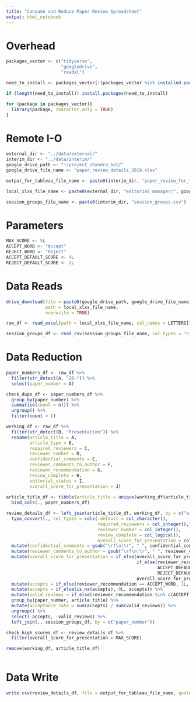 ```yaml
---
title: "Consume and Reduce Paper Review Spreadsheet"
output: html_notebook
---
```


# Overhead
```r
packages_vector <- c("tidyverse",
                     "googledrive",
                     "readxl")

need_to_install <- packages_vector[!(packages_vector %in% installed.packages()[,"Package"])]

if (length(need_to_install)) install.packages(need_to_install)

for (package in packages_vector){
  library(package, character.only = TRUE)
}

```

# Remote I-O
```r
external_dir <- "../data/external/"
interim_dir <- "../data/interim/"
google_drive_path <- "~/project_chandra_bot/"
google_drive_file_name <- "paper_review_details_2019.xlsx"

output_for_tableau_file_name <- paste0(interim_dir, "paper_review_for_tableau.csv")

local_xlxs_file_name <- paste0(external_dir, "editorial_manager/", google_drive_file_name)

session_groups_file_name <- paste0(interim_dir, "session_groups.csv")

```

# Parameters
```r
MAX_SCORE <- 5L
ACCEPT_WORD <- "Accept"
REJECT_WORD <- "Reject"
ACCEPT_DEFAULT_SCORE <- 4L
REJECT_DEFAULT_SCORE <- 2L
```


# Data Reads
```r
drive_download(file = paste0(google_drive_path, google_drive_file_name),
               path = local_xlxs_file_name,
               overwrite = TRUE)

raw_df <- read_excel(path = local_xlxs_file_name, col_names = LETTERS[1:10])

session_groups_df <- read_csv(session_groups_file_name, col_types = "cic")

```

# Data Reduction
```r
paper_numbers_df <- raw_df %>%
  filter(str_detect(A, "20-")) %>%
  select(paper_number = A)

check_dups_df <- paper_numbers_df %>%
  group_by(paper_number) %>%
  summarise(count = n()) %>%
  ungroup() %>%
  filter(count > 1)

working_df <- raw_df %>%
  filter(str_detect(B, "Presentation")) %>%
  rename(article_title = A,
         article_type = B,
         required_reviewers = C,
         reviewer_number = D,
         confidential_comments = E,
         reviewer_comments_to_author = F,
         reviewer_recommendation = G,
         review_complete = H,
         editorial_status = I,
         overall_score_for_presentation = J)
  
article_title_df <- tibble(article_title = unique(working_df$article_title)) %>%
  bind_cols(., paper_numbers_df)

review_details_df <- left_join(article_title_df, working_df, by = c("article_title")) %>%
  type_convert(., col_types = cols(.default = col_character(),
                                   required_reviewers = col_integer(),
                                   reviewer_number = col_integer(),
                                   review_complete = col_logical(),
                                   overall_score_for_presentation = col_integer())) %>%
  mutate(confidential_comments = gsub("\r?\n|\r", " ", confidential_comments)) %>%
  mutate(reviewer_comments_to_author = gsub("\r?\n|\r", " ", reviewer_comments_to_author)) %>%
  mutate(overall_score_for_presentation = if_else(overall_score_for_presentation > MAX_SCORE,
                                                  if_else(reviewer_recommendation == ACCEPT_WORD, 
                                                          ACCEPT_DEFAULT_SCORE, 
                                                          REJECT_DEFAULT_SCORE),
                                                  overall_score_for_presentation)) %>%
  mutate(accepts = if_else(reviewer_recommendation == ACCEPT_WORD, 1L, 0L)) %>%
  mutate(accepts = if_else(is.na(accepts), 0L, accepts)) %>%
  mutate(valid_reviews = if_else(reviewer_recommendation %in% c(ACCEPT_WORD, REJECT_WORD), 1L, 0L)) %>%
  group_by(paper_number, article_title) %>%
  mutate(acceptance_rate = sum(accepts) / sum(valid_reviews)) %>%
  ungroup() %>%
  select(-accepts, -valid_reviews) %>%
  left_join(., session_groups_df, by = c("paper_number"))

check_high_scores_df <- review_details_df %>%
  filter(overall_score_for_presentation > MAX_SCORE)

remove(working_df, article_title_df)
  

```

# Data Write
```r
write.csv(review_details_df, file = output_for_tableau_file_name, quote = TRUE, row.names = FALSE)
```

